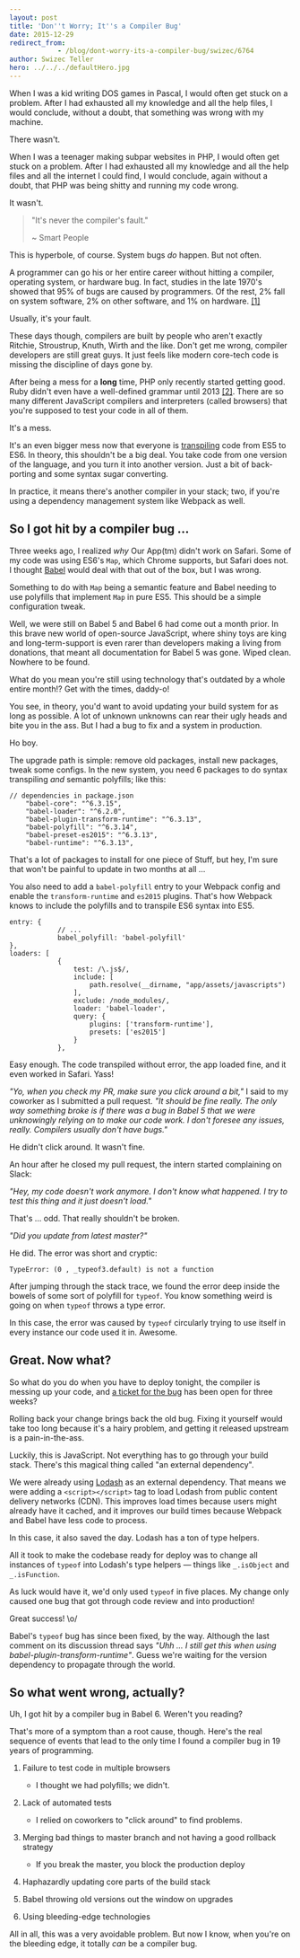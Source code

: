 ```yaml
---
layout: post
title: 'Don''t Worry; It''s a Compiler Bug'
date: 2015-12-29
redirect_from: 
            - /blog/dont-worry-its-a-compiler-bug/swizec/6764
author: Swizec Teller
hero: ../../../defaultHero.jpg
---
```

When I was a kid writing DOS games in Pascal, I would often get stuck on a problem. After I had exhausted all my knowledge and all the help files, I would conclude, without a doubt, that something was wrong with my machine.



There wasn't.



When I was a teenager making subpar websites in PHP, I would often get stuck on a problem. After I had exhausted all my knowledge and all the help files and all the internet I could find, I would conclude, again without a doubt, that PHP was being shitty and running my code wrong.



It wasn't.

> "It's never the compiler's fault."
>
>
>
> ~ Smart People

This is hyperbole, of course. System bugs _do_ happen. But not often.



A programmer can go his or her entire career without hitting a compiler, operating system, or hardware bug. In fact, studies in the late 1970's showed that 95% of bugs are caused by programmers. Of the rest, 2% fall on system software, 2% on other software, and 1% on hardware. [\[1\]](http://blog.codinghorror.com/the-first-rule-of-programming-its-always-your-fault/)



Usually, it's your fault.



These days though, compilers are built by people who aren't exactly Ritchie, Stroustrup, Knuth, Wirth and the like. Don't get me wrong, compiler developers are still great guys. It just feels like modern core-tech code is missing the discipline of days gone by.



After being a mess for a **long** time, PHP only recently started getting good. Ruby didn't even have a well-defined grammar until 2013 [\[2\]](http://programmingisterrible.com/post/42432568185/how-to-parse-ruby). There are so many different JavaScript compilers and interpreters (called browsers) that you're supposed to test your code in all of them.



It's a mess.



It's an even bigger mess now that everyone is [transpiling](http://en.wikipedia.org/wiki/Source-to-source_compiler "Source-to-source compiler") code from ES5 to ES6. In theory, this shouldn't be a big deal. You take code from one version of the language, and you turn it into another version. Just a bit of back-porting and some syntax sugar converting.



In practice, it means there's another compiler in your stack; two, if you're using a dependency management system like Webpack as well.

## So I got hit by a compiler bug ...

Three weeks ago, I realized _why_ Our App(tm) didn't work on Safari. Some of my code was using ES6's `Map`, which Chrome supports, but Safari does not. I thought [Babel](https://babeljs.io/) would deal with that out of the box, but I was wrong.



Something to do with `Map` being a semantic feature and Babel needing to use polyfills that implement `Map` in pure ES5. This should be a simple configuration tweak.



Well, we were still on Babel 5 and Babel 6 had come out a month prior. In this brave new world of open-source JavaScript, where shiny toys are king and long-term-support is even rarer than developers making a living from donations, that meant all documentation for Babel 5 was gone. Wiped clean. Nowhere to be found.



What do you mean you're still using technology that's outdated by a whole entire month!? Get with the times, daddy-o!



You see, in theory, you'd want to avoid updating your build system for as long as possible. A lot of unknown unknowns can rear their ugly heads and bite you in the ass. But I had a bug to fix and a system in production.



Ho boy.



The upgrade path is simple: remove old packages, install new packages, tweak some configs. In the new system, you need 6 packages to do syntax transpiling _and_ semantic polyfills; like this:

```
// dependencies in package.json
    "babel-core": "^6.3.15",
    "babel-loader": "^6.2.0",
    "babel-plugin-transform-runtime": "^6.3.13",
    "babel-polyfill": "^6.3.14",
    "babel-preset-es2015": "^6.3.13",
    "babel-runtime": "^6.3.13",
```

That's a lot of packages to install for one piece of Stuff, but hey, I'm sure that won't be painful to update in two months at all …



You also need to add a `babel-polyfill` entry to your Webpack config and enable the `transform-runtime` and `es2015` plugins. That's how Webpack knows to include the polyfills and to transpile ES6 syntax into ES5.

```
entry: {
            // ...
            babel_polyfill: 'babel-polyfill'
},
loaders: [
            {
                test: /\.js$/,
                include: [
                    path.resolve(__dirname, "app/assets/javascripts")
                ],
                exclude: /node_modules/,
                loader: 'babel-loader',
                query: {
                    plugins: ['transform-runtime'],
                    presets: ['es2015']
                }
            },            
```

Easy enough. The code transpiled without error, the app loaded fine, and it even worked in Safari. Yass!



_"Yo, when you check my PR, make sure you click around a bit,"_ I said to my coworker as I submitted a pull request. _"It should be fine really. The only way something broke is if there was a bug in Babel 5 that we were unknowingly relying on to make our code work. I don't foresee any issues, really. Compilers usually don't have bugs."_



He didn't click around. It wasn't fine.



An hour after he closed my pull request, the intern started complaining on Slack:



_"Hey, my code doesn't work anymore. I don't know what happened. I try to test this thing and it just doesn't load."_



That's … odd. That really shouldn't be broken.



_"Did you update from latest master?"_



He did. The error was short and cryptic:

```
TypeError: (0 , _typeof3.default) is not a function
```

After jumping through the stack trace, we found the error deep inside the bowels of some sort of polyfill for `typeof`. You know something weird is going on when `typeof` throws a type error.



In this case, the error was caused by `typeof` circularly trying to use itself in every instance our code used it in. Awesome.

## Great. Now what?

So what do you do when you have to deploy tonight, the compiler is messing up your code, and [a ticket for the bug](https://phabricator.babeljs.io/T6644) has been open for three weeks?



Rolling back your change brings back the old bug. Fixing it yourself would take too long because it's a hairy problem, and getting it released upstream is a pain-in-the-ass.



Luckily, this is JavaScript. Not everything has to go through your build stack. There's this magical thing called "an external dependency".



We were already using [Lodash](https://lodash.com/) as an external dependency. That means we were adding a `<script></script>` tag to load Lodash from public content delivery networks (CDN). This improves load times because users might already have it cached, and it improves our build times because Webpack and Babel have less code to process.



In this case, it also saved the day. Lodash has a ton of type helpers.



All it took to make the codebase ready for deploy was to change all instances of `typeof` into Lodash's type helpers — things like `_.isObject` and `_.isFunction`.



As luck would have it, we'd only used `typeof` in five places. My change only caused one bug that got through code review and into production!



Great success! \\o/



Babel's `typeof` bug has since been fixed, by the way. Although the last comment on its discussion thread says _"Uhh ... I still get this when using babel-plugin-transform-runtime"_. Guess we're waiting for the version dependency to propagate through the world.

## So what went wrong, actually?

Uh, I got hit by a compiler bug in Babel 6. Weren't you reading?



That's more of a symptom than a root cause, though. Here's the real sequence of events that lead to the only time I found a compiler bug in 19 years of programming.

1. Failure to test code in multiple browsers

   - I thought we had polyfills; we didn't.

2. Lack of automated tests

   - I relied on coworkers to "click around" to find problems.

3. Merging bad things to master branch and not having a good rollback strategy

   - If you break the master, you block the production deploy

4. Haphazardly updating core parts of the build stack

5. Babel throwing old versions out the window on upgrades

6. Using bleeding-edge technologies

All in all, this was a very avoidable problem. But now I know, when you're on the bleeding edge, it totally _can_ be a compiler bug.